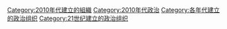 [[Category:2010年代建立的組織|Category:2010年代建立的組織]]
[[Category:2010年代政治|Category:2010年代政治]]
[[Category:各年代建立的政治组织|Category:各年代建立的政治组织]]
[[Category:21世纪建立的政治组织|Category:21世纪建立的政治组织]]
